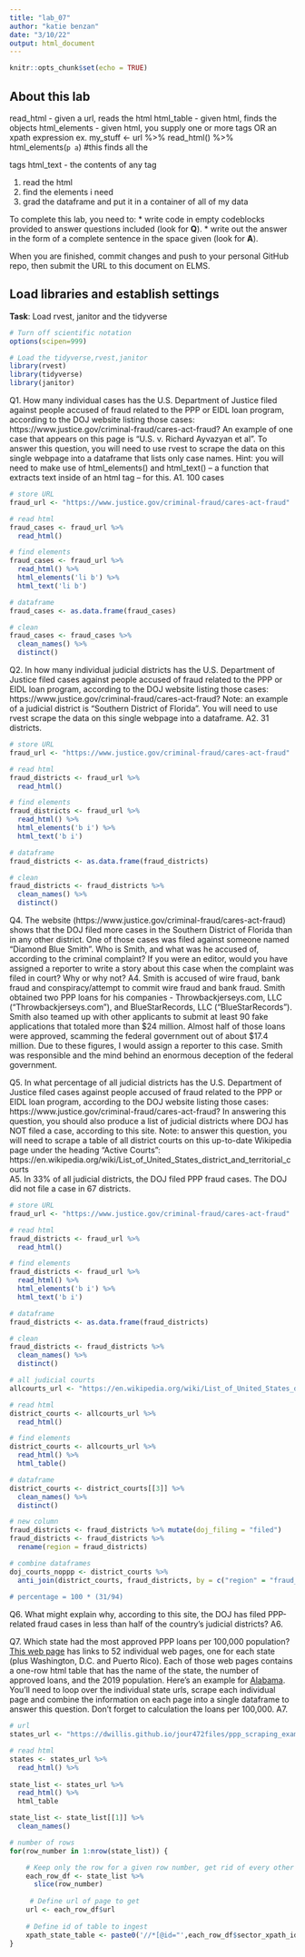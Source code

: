 ```yaml
---
title: "lab_07"
author: "katie benzan"
date: "3/10/22"
output: html_document
---
```


```r
knitr::opts_chunk$set(echo = TRUE)
```

## About this lab

read_html - given a url, reads the html
html_table - given html, finds the <table> objects
html_elements - given html, you supply one or more tags OR an xpath expression
  ex. my_stuff <- url %>% 
    read_html() %>% 
    html_elements(`p a`) #this finds all the <p> tags
html_text - the contents of any tag

1. read the html
2. find the elements i need
3. grad the dataframe and put it in a container of all of my data

To complete this lab, you need to:
* write code in empty codeblocks provided to answer questions included (look for **Q**).
* write out the answer in the form of a complete sentence in the space given (look for **A**).

When you are finished, commit changes and push to your personal GitHub repo, then submit the URL to this document on ELMS.

## Load libraries and establish settings
**Task**: Load rvest, janitor and the tidyverse
```r
# Turn off scientific notation
options(scipen=999)

# Load the tidyverse,rvest,janitor
library(rvest)
library(tidyverse)
library(janitor)
```


Q1. How many individual cases has the U.S. Department of Justice filed against people accused of fraud related to the PPP or EIDL loan program, according to the DOJ website listing those cases: https://www.justice.gov/criminal-fraud/cares-act-fraud?  An example of one case that appears on this page is "U.S. v. Richard Ayvazyan et al". To answer this question, you will need to use rvest to scrape the data on this single webpage into a dataframe that lists only case names. Hint: you will need to make use of html_elements() and html_text() -- a function that extracts text inside of an html tag -- for this.
A1. 100 cases

```r
# store URL
fraud_url <- "https://www.justice.gov/criminal-fraud/cares-act-fraud"

# read html
fraud_cases <- fraud_url %>% 
  read_html()

# find elements
fraud_cases <- fraud_url %>% 
  read_html() %>% 
  html_elements('li b') %>% 
  html_text('li b')

# dataframe
fraud_cases <- as.data.frame(fraud_cases)

# clean
fraud_cases <- fraud_cases %>% 
  clean_names() %>% 
  distinct()

```

Q2. In how many individual judicial districts has the U.S. Department of Justice filed cases against people accused of fraud related to the PPP or EIDL loan program, according to the DOJ website listing those cases: https://www.justice.gov/criminal-fraud/cares-act-fraud?  Note: an example of a judicial district is "Southern District of Florida". You will need to use rvest scrape the data on this single webpage into a dataframe.
A2. 31 districts.

```r
# store URL
fraud_url <- "https://www.justice.gov/criminal-fraud/cares-act-fraud"

# read html
fraud_districts <- fraud_url %>% 
  read_html()

# find elements
fraud_districts <- fraud_url %>% 
  read_html() %>% 
  html_elements('b i') %>% 
  html_text('b i')

# dataframe
fraud_districts <- as.data.frame(fraud_districts)

# clean
fraud_districts <- fraud_districts %>% 
  clean_names() %>% 
  distinct()
```

Q4. The website (https://www.justice.gov/criminal-fraud/cares-act-fraud) shows that the DOJ filed more cases in the Southern District of Florida than in any other district. One of those cases was filed against someone named "Diamond Blue Smith". Who is Smith, and what was he accused of, according to the criminal complaint? If you were an editor, would you have assigned a reporter to write a story about this case when the complaint was filed in court? Why or why not?
A4. Smith is accused of wire fraud, bank fraud and conspiracy/attempt to commit wire fraud and bank fraud. Smith obtained two PPP loans for his companies - Throwbackjerseys.com, LLC ("Throwbackjerseys.com"), and BlueStarRecords, LLC ("BlueStarRecords"). Smith also teamed up with other applicants to submit at least 90 fake applications that totaled more than $24 million. Almost half of those loans were approved, scamming the federal government out of about $17.4 million. Due to these figures, I would assign a reporter to this case. Smith was responsible and the mind behind an enormous deception of the federal government. 

Q5. In what percentage of all judicial districts has the U.S. Department of Justice filed cases against people accused of fraud related to the PPP or EIDL loan program, according to the DOJ website listing those cases: https://www.justice.gov/criminal-fraud/cares-act-fraud? In answering this question, you should also produce a list of judicial districts where DOJ has NOT filed a case, according to this site.  Note: to answer this question, you will need to scrape a table of all district courts on this up-to-date Wikipedia page under the heading "Active Courts": https://en.wikipedia.org/wiki/List_of_United_States_district_and_territorial_courts  
A5. In 33% of all judicial districts, the DOJ filed PPP fraud cases. The DOJ did not file a case in 67 districts. 


```r
# store URL
fraud_url <- "https://www.justice.gov/criminal-fraud/cares-act-fraud"

# read html
fraud_districts <- fraud_url %>% 
  read_html()

# find elements
fraud_districts <- fraud_url %>% 
  read_html() %>% 
  html_elements('b i') %>% 
  html_text('b i')

# dataframe
fraud_districts <- as.data.frame(fraud_districts)

# clean
fraud_districts <- fraud_districts %>% 
  clean_names() %>% 
  distinct()

# all judicial courts
allcourts_url <- "https://en.wikipedia.org/wiki/List_of_United_States_district_and_territorial_courts"

# read html
district_courts <- allcourts_url %>% 
  read_html()

# find elements
district_courts <- allcourts_url %>% 
  read_html() %>% 
  html_table()

# dataframe
district_courts <- district_courts[[3]] %>% 
  clean_names() %>% 
  distinct()

# new column
fraud_districts <- fraud_districts %>% mutate(doj_filing = "filed")
fraud_districts <- fraud_districts %>% 
  rename(region = fraud_districts)

# combine dataframes
doj_courts_noppp <- district_courts %>% 
  anti_join(district_courts, fraud_districts, by = c("region" = "fraud_districts)) 
  
# percentage = 100 * (31/94)
```
Q6. What might explain why, according to this site, the DOJ has filed PPP-related fraud cases in less than half of the country's judicial districts?
A6. 

Q7. Which state had the most approved PPP loans per 100,000 population? [This web page](https://dwillis.github.io/jour472files/ppp_scraping_example/index.html) has links to 52 individual web pages, one for each state (plus Washington, D.C. and Puerto Rico). Each of those web pages contains a one-row html table that has the name of the state, the number of approved loans, and the 2019 population. Here's an example for [Alabama](https://dwillis.github.io/jour472files/ppp_scraping_example/states/alabama.html). You'll need to loop over the individual state urls, scrape each individual page and combine the information on each page into a single dataframe to answer this question. Don't forget to calculation the loans per 100,000.
A7.
```r
# url
states_url <- "https://dwillis.github.io/jour472files/ppp_scraping_example/index.html"

# read html
states <- states_url %>% 
  read_html() %>% 
  
state_list <- states_url %>% 
  read_html() %>% 
  html_table

state_list <- state_list[[1]] %>% 
  clean_names()

# number of rows
for(row_number in 1:nrow(state_list)) {

    # Keep only the row for a given row number, get rid of every other row
    each_row_df <- state_list %>%
      slice(row_number)
    
     # Define url of page to get
    url <- each_row_df$url
    
    # Define id of table to ingest
    xpath_state_table <- paste0('//*[@id="',each_row_df$sector_xpath_id,'"]')
}
```
